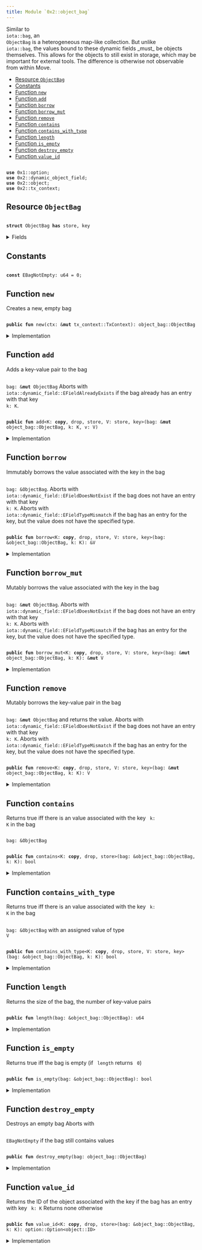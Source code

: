 ```yaml
---
title: Module `0x2::object_bag`
---
```


<Link id="0x2_object_bag"/>
Similar to <code>
iota::bag</code>, an <code>
<Link to="object_bag#0x2_object_bag_ObjectBag">ObjectBag</Link></code> is a heterogeneous map-like collection. But unlike
<code>
iota::bag</code>, the values bound to these dynamic fields _must_ be objects themselves. This allows
for the objects to still exist in storage, which may be important for external tools.
The difference is otherwise not observable from within Move.


-  [Resource `ObjectBag`](#0x2_object_bag_ObjectBag)
-  [Constants](#@Constants_0)
-  [Function `new`](#0x2_object_bag_new)
-  [Function `add`](#0x2_object_bag_add)
-  [Function `borrow`](#0x2_object_bag_borrow)
-  [Function `borrow_mut`](#0x2_object_bag_borrow_mut)
-  [Function `remove`](#0x2_object_bag_remove)
-  [Function `contains`](#0x2_object_bag_contains)
-  [Function `contains_with_type`](#0x2_object_bag_contains_with_type)
-  [Function `length`](#0x2_object_bag_length)
-  [Function `is_empty`](#0x2_object_bag_is_empty)
-  [Function `destroy_empty`](#0x2_object_bag_destroy_empty)
-  [Function `value_id`](#0x2_object_bag_value_id)


<pre><code>
<b>use</b> <Link to="../move-stdlib/option#0x1_option">0x1::option</Link>;
<b>use</b> <Link to="dynamic_object_field#0x2_dynamic_object_field">0x2::dynamic_object_field</Link>;
<b>use</b> <Link to="object#0x2_object">0x2::object</Link>;
<b>use</b> <Link to="tx_context#0x2_tx_context">0x2::tx_context</Link>;
</code></pre>



<Link id="0x2_object_bag_ObjectBag"></Link>

## Resource `ObjectBag`



<pre><code>
<b>struct</b> <Link to="object_bag#0x2_object_bag_ObjectBag">ObjectBag</Link> <b>has</b> store, key
</code></pre>



<details>
<summary>Fields</summary>


<dl>
<dt>
<code>
id: <Link to="object#0x2_object_UID">object::UID</Link></code>
</dt>
<dd>
 the ID of this bag
</dd>
<dt>
<code>
size: u64</code>
</dt>
<dd>
 the number of key-value pairs in the bag
</dd>
</dl>


</details>

<Link id="@Constants_0"></Link>

## Constants


<Link id="0x2_object_bag_EBagNotEmpty"></Link>



<pre><code>
<b>const</b> <Link to="object_bag#0x2_object_bag_EBagNotEmpty">EBagNotEmpty</Link>: u64 = 0;
</code></pre>



<Link id="0x2_object_bag_new"></Link>

## Function `new`

Creates a new, empty bag


<pre><code>
<b>public</b> <b>fun</b> <Link to="object_bag#0x2_object_bag_new">new</Link>(ctx: &<b>mut</b> <Link to="tx_context#0x2_tx_context_TxContext">tx_context::TxContext</Link>): <Link to="object_bag#0x2_object_bag_ObjectBag">object_bag::ObjectBag</Link>
</code></pre>



<details>
<summary>Implementation</summary>


<pre><code>
<b>public</b> <b>fun</b> <Link to="object_bag#0x2_object_bag_new">new</Link>(ctx: &<b>mut</b> TxContext): <Link to="object_bag#0x2_object_bag_ObjectBag">ObjectBag</Link> \{
    <Link to="object_bag#0x2_object_bag_ObjectBag">ObjectBag</Link> \{
        id: <Link to="object#0x2_object_new">object::new</Link>(ctx),
        size: 0,
    }
}
</code></pre>



</details>

<Link id="0x2_object_bag_add"></Link>

## Function `add`

Adds a key-value pair to the bag <code>
<Link to="bag#0x2_bag">bag</Link>: &<b>mut</b> <Link to="object_bag#0x2_object_bag_ObjectBag">ObjectBag</Link></code>
Aborts with <code>
iota::dynamic_field::EFieldAlreadyExists</code> if the bag already has an entry with
that key <code>
k: K</code>.


<pre><code>
<b>public</b> <b>fun</b> <Link to="object_bag#0x2_object_bag_add">add</Link>&lt;K: <b>copy</b>, drop, store, V: store, key&gt;(<Link to="bag#0x2_bag">bag</Link>: &<b>mut</b> <Link to="object_bag#0x2_object_bag_ObjectBag">object_bag::ObjectBag</Link>, k: K, v: V)
</code></pre>



<details>
<summary>Implementation</summary>


<pre><code>
<b>public</b> <b>fun</b> <Link to="object_bag#0x2_object_bag_add">add</Link>&lt;K: <b>copy</b> + drop + store, V: key + store&gt;(<Link to="bag#0x2_bag">bag</Link>: &<b>mut</b> <Link to="object_bag#0x2_object_bag_ObjectBag">ObjectBag</Link>, k: K, v: V) \{
    ofield::add(&<b>mut</b> <Link to="bag#0x2_bag">bag</Link>.id, k, v);
    <Link to="bag#0x2_bag">bag</Link>.size = <Link to="bag#0x2_bag">bag</Link>.size + 1;
}
</code></pre>



</details>

<Link id="0x2_object_bag_borrow"></Link>

## Function `borrow`

Immutably borrows the value associated with the key in the bag <code>
<Link to="bag#0x2_bag">bag</Link>: &<Link to="object_bag#0x2_object_bag_ObjectBag">ObjectBag</Link></code>.
Aborts with <code>
iota::dynamic_field::EFieldDoesNotExist</code> if the bag does not have an entry with
that key <code>
k: K</code>.
Aborts with <code>
iota::dynamic_field::EFieldTypeMismatch</code> if the bag has an entry for the key, but
the value does not have the specified type.


<pre><code>
<b>public</b> <b>fun</b> <Link to="borrow#0x2_borrow">borrow</Link>&lt;K: <b>copy</b>, drop, store, V: store, key&gt;(<Link to="bag#0x2_bag">bag</Link>: &<Link to="object_bag#0x2_object_bag_ObjectBag">object_bag::ObjectBag</Link>, k: K): &V
</code></pre>



<details>
<summary>Implementation</summary>


<pre><code>
<b>public</b> <b>fun</b> <Link to="borrow#0x2_borrow">borrow</Link>&lt;K: <b>copy</b> + drop + store, V: key + store&gt;(<Link to="bag#0x2_bag">bag</Link>: &<Link to="object_bag#0x2_object_bag_ObjectBag">ObjectBag</Link>, k: K): &V \{
    ofield::borrow(&<Link to="bag#0x2_bag">bag</Link>.id, k)
}
</code></pre>



</details>

<Link id="0x2_object_bag_borrow_mut"></Link>

## Function `borrow_mut`

Mutably borrows the value associated with the key in the bag <code>
<Link to="bag#0x2_bag">bag</Link>: &<b>mut</b> <Link to="object_bag#0x2_object_bag_ObjectBag">ObjectBag</Link></code>.
Aborts with <code>
iota::dynamic_field::EFieldDoesNotExist</code> if the bag does not have an entry with
that key <code>
k: K</code>.
Aborts with <code>
iota::dynamic_field::EFieldTypeMismatch</code> if the bag has an entry for the key, but
the value does not have the specified type.


<pre><code>
<b>public</b> <b>fun</b> <Link to="object_bag#0x2_object_bag_borrow_mut">borrow_mut</Link>&lt;K: <b>copy</b>, drop, store, V: store, key&gt;(<Link to="bag#0x2_bag">bag</Link>: &<b>mut</b> <Link to="object_bag#0x2_object_bag_ObjectBag">object_bag::ObjectBag</Link>, k: K): &<b>mut</b> V
</code></pre>



<details>
<summary>Implementation</summary>


<pre><code>
<b>public</b> <b>fun</b> <Link to="object_bag#0x2_object_bag_borrow_mut">borrow_mut</Link>&lt;K: <b>copy</b> + drop + store, V: key + store&gt;(<Link to="bag#0x2_bag">bag</Link>: &<b>mut</b> <Link to="object_bag#0x2_object_bag_ObjectBag">ObjectBag</Link>, k: K): &<b>mut</b> V \{
    ofield::borrow_mut(&<b>mut</b> <Link to="bag#0x2_bag">bag</Link>.id, k)
}
</code></pre>



</details>

<Link id="0x2_object_bag_remove"></Link>

## Function `remove`

Mutably borrows the key-value pair in the bag <code>
<Link to="bag#0x2_bag">bag</Link>: &<b>mut</b> <Link to="object_bag#0x2_object_bag_ObjectBag">ObjectBag</Link></code> and returns the value.
Aborts with <code>
iota::dynamic_field::EFieldDoesNotExist</code> if the bag does not have an entry with
that key <code>
k: K</code>.
Aborts with <code>
iota::dynamic_field::EFieldTypeMismatch</code> if the bag has an entry for the key, but
the value does not have the specified type.


<pre><code>
<b>public</b> <b>fun</b> <Link to="object_bag#0x2_object_bag_remove">remove</Link>&lt;K: <b>copy</b>, drop, store, V: store, key&gt;(<Link to="bag#0x2_bag">bag</Link>: &<b>mut</b> <Link to="object_bag#0x2_object_bag_ObjectBag">object_bag::ObjectBag</Link>, k: K): V
</code></pre>



<details>
<summary>Implementation</summary>


<pre><code>
<b>public</b> <b>fun</b> <Link to="object_bag#0x2_object_bag_remove">remove</Link>&lt;K: <b>copy</b> + drop + store, V: key + store&gt;(<Link to="bag#0x2_bag">bag</Link>: &<b>mut</b> <Link to="object_bag#0x2_object_bag_ObjectBag">ObjectBag</Link>, k: K): V \{
    <b>let</b> v = ofield::remove(&<b>mut</b> <Link to="bag#0x2_bag">bag</Link>.id, k);
    <Link to="bag#0x2_bag">bag</Link>.size = <Link to="bag#0x2_bag">bag</Link>.size - 1;
    v
}
</code></pre>



</details>

<Link id="0x2_object_bag_contains"></Link>

## Function `contains`

Returns true iff there is an value associated with the key <code>
k: K</code> in the bag <code>
<Link to="bag#0x2_bag">bag</Link>: &<Link to="object_bag#0x2_object_bag_ObjectBag">ObjectBag</Link></code>


<pre><code>
<b>public</b> <b>fun</b> <Link to="object_bag#0x2_object_bag_contains">contains</Link>&lt;K: <b>copy</b>, drop, store&gt;(<Link to="bag#0x2_bag">bag</Link>: &<Link to="object_bag#0x2_object_bag_ObjectBag">object_bag::ObjectBag</Link>, k: K): bool
</code></pre>



<details>
<summary>Implementation</summary>


<pre><code>
<b>public</b> <b>fun</b> <Link to="object_bag#0x2_object_bag_contains">contains</Link>&lt;K: <b>copy</b> + drop + store&gt;(<Link to="bag#0x2_bag">bag</Link>: &<Link to="object_bag#0x2_object_bag_ObjectBag">ObjectBag</Link>, k: K): bool \{
    ofield::exists_&lt;K&gt;(&<Link to="bag#0x2_bag">bag</Link>.id, k)
}
</code></pre>



</details>

<Link id="0x2_object_bag_contains_with_type"></Link>

## Function `contains_with_type`

Returns true iff there is an value associated with the key <code>
k: K</code> in the bag <code>
<Link to="bag#0x2_bag">bag</Link>: &<Link to="object_bag#0x2_object_bag_ObjectBag">ObjectBag</Link></code>
with an assigned value of type <code>
V</code>


<pre><code>
<b>public</b> <b>fun</b> <Link to="object_bag#0x2_object_bag_contains_with_type">contains_with_type</Link>&lt;K: <b>copy</b>, drop, store, V: store, key&gt;(<Link to="bag#0x2_bag">bag</Link>: &<Link to="object_bag#0x2_object_bag_ObjectBag">object_bag::ObjectBag</Link>, k: K): bool
</code></pre>



<details>
<summary>Implementation</summary>


<pre><code>
<b>public</b> <b>fun</b> <Link to="object_bag#0x2_object_bag_contains_with_type">contains_with_type</Link>&lt;K: <b>copy</b> + drop + store, V: key + store&gt;(<Link to="bag#0x2_bag">bag</Link>: &<Link to="object_bag#0x2_object_bag_ObjectBag">ObjectBag</Link>, k: K): bool \{
    ofield::exists_with_type&lt;K, V&gt;(&<Link to="bag#0x2_bag">bag</Link>.id, k)
}
</code></pre>



</details>

<Link id="0x2_object_bag_length"></Link>

## Function `length`

Returns the size of the bag, the number of key-value pairs


<pre><code>
<b>public</b> <b>fun</b> <Link to="object_bag#0x2_object_bag_length">length</Link>(<Link to="bag#0x2_bag">bag</Link>: &<Link to="object_bag#0x2_object_bag_ObjectBag">object_bag::ObjectBag</Link>): u64
</code></pre>



<details>
<summary>Implementation</summary>


<pre><code>
<b>public</b> <b>fun</b> <Link to="object_bag#0x2_object_bag_length">length</Link>(<Link to="bag#0x2_bag">bag</Link>: &<Link to="object_bag#0x2_object_bag_ObjectBag">ObjectBag</Link>): u64 \{
    <Link to="bag#0x2_bag">bag</Link>.size
}
</code></pre>



</details>

<Link id="0x2_object_bag_is_empty"></Link>

## Function `is_empty`

Returns true iff the bag is empty (if <code>
length</code> returns <code>
0</code>)


<pre><code>
<b>public</b> <b>fun</b> <Link to="object_bag#0x2_object_bag_is_empty">is_empty</Link>(<Link to="bag#0x2_bag">bag</Link>: &<Link to="object_bag#0x2_object_bag_ObjectBag">object_bag::ObjectBag</Link>): bool
</code></pre>



<details>
<summary>Implementation</summary>


<pre><code>
<b>public</b> <b>fun</b> <Link to="object_bag#0x2_object_bag_is_empty">is_empty</Link>(<Link to="bag#0x2_bag">bag</Link>: &<Link to="object_bag#0x2_object_bag_ObjectBag">ObjectBag</Link>): bool \{
    <Link to="bag#0x2_bag">bag</Link>.size == 0
}
</code></pre>



</details>

<Link id="0x2_object_bag_destroy_empty"></Link>

## Function `destroy_empty`

Destroys an empty bag
Aborts with <code>
<Link to="object_bag#0x2_object_bag_EBagNotEmpty">EBagNotEmpty</Link></code> if the bag still contains values


<pre><code>
<b>public</b> <b>fun</b> <Link to="object_bag#0x2_object_bag_destroy_empty">destroy_empty</Link>(<Link to="bag#0x2_bag">bag</Link>: <Link to="object_bag#0x2_object_bag_ObjectBag">object_bag::ObjectBag</Link>)
</code></pre>



<details>
<summary>Implementation</summary>


<pre><code>
<b>public</b> <b>fun</b> <Link to="object_bag#0x2_object_bag_destroy_empty">destroy_empty</Link>(<Link to="bag#0x2_bag">bag</Link>: <Link to="object_bag#0x2_object_bag_ObjectBag">ObjectBag</Link>) \{
    <b>let</b> <Link to="object_bag#0x2_object_bag_ObjectBag">ObjectBag</Link> \{ id, size } = <Link to="bag#0x2_bag">bag</Link>;
    <b>assert</b>!(size == 0, <Link to="object_bag#0x2_object_bag_EBagNotEmpty">EBagNotEmpty</Link>);
    id.delete()
}
</code></pre>



</details>

<Link id="0x2_object_bag_value_id"></Link>

## Function `value_id`

Returns the ID of the object associated with the key if the bag has an entry with key <code>
k: K</code>
Returns none otherwise


<pre><code>
<b>public</b> <b>fun</b> <Link to="object_bag#0x2_object_bag_value_id">value_id</Link>&lt;K: <b>copy</b>, drop, store&gt;(<Link to="bag#0x2_bag">bag</Link>: &<Link to="object_bag#0x2_object_bag_ObjectBag">object_bag::ObjectBag</Link>, k: K): <Link to="../move-stdlib/option#0x1_option_Option">option::Option</Link>&lt;<Link to="object#0x2_object_ID">object::ID</Link>&gt;
</code></pre>



<details>
<summary>Implementation</summary>


<pre><code>
<b>public</b> <b>fun</b> <Link to="object_bag#0x2_object_bag_value_id">value_id</Link>&lt;K: <b>copy</b> + drop + store&gt;(<Link to="bag#0x2_bag">bag</Link>: &<Link to="object_bag#0x2_object_bag_ObjectBag">ObjectBag</Link>, k: K): Option&lt;ID&gt; \{
    ofield::id(&<Link to="bag#0x2_bag">bag</Link>.id, k)
}
</code></pre>



</details>
